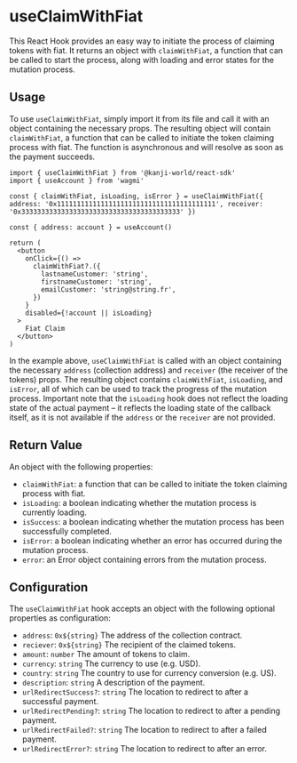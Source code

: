 # useClaimWithFiat

This React Hook provides an easy way to initiate the process of claiming tokens with fiat. It returns an object with `claimWithFiat`, a function that can be called to start the process, along with loading and error states for the mutation process.

## Usage

To use `useClaimWithFiat`, simply import it from its file and call it with an object containing the necessary props. The resulting object will contain `claimWithFiat`, a function that can be called to initiate the token claiming process with fiat. The function is asynchronous and will resolve as soon as the payment succeeds.

```tsx
import { useClaimWithFiat } from '@kanji-world/react-sdk'
import { useAccount } from 'wagmi'

const { claimWithFiat, isLoading, isError } = useClaimWithFiat({ address: '0x1111111111111111111111111111111111111111', receiver: '0x3333333333333333333333333333333333333333' })

const { address: account } = useAccount()

return (
  <button
    onClick={() =>
      claimWithFiat?.({
        lastnameCustomer: 'string',
        firstnameCustomer: 'string',
        emailCustomer: 'string@string.fr',
      })
    }
    disabled={!account || isLoading}
  >
    Fiat Claim
  </button>
)
```

In the example above, `useClaimWithFiat` is called with an object containing the necessary `address` (collection address) and `receiver` (the receiver of the tokens) props. The resulting object contains `claimWithFiat`, `isLoading`, and `isError`, all of which can be used to track the progress of the mutation process. Important note that the `isLoading` hook does not reflect the loading state of the actual payment – it reflects the loading state of the callback itself, as it is not available if the `address` or the `receiver` are not provided.


## Return Value

An object with the following properties:

- `claimWithFiat`: a function that can be called to initiate the token claiming process with fiat.
- `isLoading`: a boolean indicating whether the mutation process is currently loading.
- `isSuccess`: a boolean indicating whether the mutation process has been successfully completed.
- `isError`: a boolean indicating whether an error has occurred during the mutation process.
- `error`: an Error object containing errors from the mutation process.

## Configuration

The `useClaimWithFiat` hook accepts an object with the following optional properties as configuration:

- `address`: `0x${string}` The address of the collection contract.
- `reciever`: `0x${string}` The recipient of the claimed tokens.
- `amount`: `number` The amount of tokens to claim.
- `currency`: `string` The currency to use (e.g. USD).
- `country`: `string` The country to use for currency conversion (e.g. US).
- `description`: `string` A description of the payment.
- `urlRedirectSuccess?`: `string` The location to redirect to after a successful payment.
- `urlRedirectPending?`: `string` The location to redirect to after a pending payment.
- `urlRedirectFailed?`: `string` The location to redirect to after a failed payment.
- `urlRedirectError?`: `string` The location to redirect to after an error.

